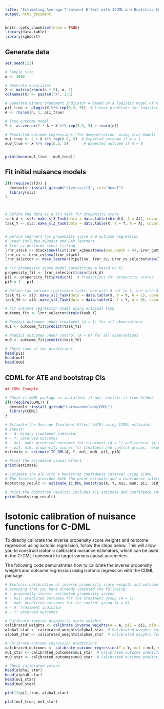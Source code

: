 ```yaml
---
title: "Estimating Average Treatment Effect with ICDML and Bootstrap Confidence Intervals"
output: html_document
---
```


```r
knitr::opts_chunk$set(echo = TRUE)
library(data.table)
library(xgboost)
```


## Generate data

```r
set.seed(123)

# Sample size
n <- 1000

# Generate covariates
X <- matrix(rnorm(n * 5), n, 5)
colnames(X) <- paste0("X", 1:5)

# Generate binary treatment indicator A based on a logistic model of X
pi1_true <- plogis(X %*% rep(0.3, 5))  # Linear predictor for logistic model
A <- rbinom(n, 1, pi1_true)

# True outcome model
Y <- as.vector(2 * A + X %*% rep(0.5, 5) + rnorm(n))

# Predicted outcome regressions (for demonstration, using true model)
mu1_true <- 2 + X %*% rep(0.5, 5)  # Expected outcome if A = 1
mu0_true <- X %*% rep(0.5, 5)       # Expected outcome if A = 0


print(mean(mu1_true - mu0_true))
```


## Fit initial nuisance models 

```r
if(!require(sl3)) {
  devtools::install_github("tlverse/sl3", ref="devel")
  library(sl3)
}



# Define the data as a sl3 task for propensity score
task_A <- sl3::make_sl3_Task(data = data.table(cbind(X, A = A)), covariates = colnames(X), outcome = "A", outcome_type = "binomial")
task_Y <- sl3::make_sl3_Task(data = data.table(X, Y = Y, A = A), covariates = c(colnames(X), "A"), outcome = "Y", outcome_type = "continuous")


# Define learners for propensity score and outcome regression
# Stack includes XGBoost and GAM learners
# lrnr_cv performs cross-fitting
lrnr_stack <- Stack$new(list(Lrnr_xgboost$new(max_depth = 4), Lrnr_gam$new()))
lrnr_cv <- Lrnr_cv$new(lrnr_stack)
lrnr_selector <- make_learner(Pipeline, lrnr_cv, Lrnr_cv_selector$new(loss_squared_error))

# Fit propensity score model (predicting A based on X)
propensity_fit <- lrnr_selector$train(task_A)
pi1 <- propensity_fit$predict()  # Predictions for propensity scores
pi0 = 1 - pi1

# Define two outcome regression tasks: one with A set to 1, one with A set to 0
task_Y1 <- sl3::make_sl3_Task(data = data.table(X, Y = Y, A = 1), covariates = c(colnames(X), "A"), outcome = "Y", outcome_type = "continuous")
task_Y0 <- sl3::make_sl3_Task(data = data.table(X, Y = Y, A = 0), covariates = c(colnames(X), "A"), outcome = "Y", outcome_type = "continuous")

# Fit outcome regression model using original task
outcome_fit <- lrnr_selector$train(task_Y)

# Predict outcomes under treatment (A = 1) for all observations
mu1 <- outcome_fit$predict(task_Y1)

# Predict outcomes under control (A = 0) for all observations
mu0 <- outcome_fit$predict(task_Y0)

# Check some of the predictions
head(pi1)
head(mu1)
head(mu0)


```


## CDML for ATE and bootstrap CIs

```r
## CDML Example

# Check if CDML package is installed; if not, install it from GitHub
if(!require(CDML)) {
  devtools::install_github("Larsvanderlaan/CDML")
  library(CDML)
}

# Estimate the Average Treatment Effect (ATE) using ICDML estimator
# Inputs: 
# - A: binary treatment indicator
# - Y: observed outcomes
# - mu1, mu0: predicted outcomes for treatment (A = 1) and control (A = 0)
# - pi1, pi0: propensity scores for treatment and control groups, respectively
estimate <- estimate_IC_DML(A, Y, mu1, mu0, pi1, pi0)

# Print the estimated causal effect
print(estimate)

# Estimate the ATE with a bootstrap confidence interval using ICDML
# The function provides both the point estimate and a confidence interval
bootstrap_result <- estimate_IC_DML_bootstrap(A, Y, mu1, mu0, pi1, pi0)

# Print the bootstrap results: includes ATE estimate and confidence interval
print(bootstrap_result)


```



# Isotonic calibration of nuisance functions for C-DML


To directly calibrate the inverse propensity score weights and outcome regression using isotonic regression, follow the steps below. This will allow you to construct isotonic calibrated nuisance estimators, which can be used in the C-DML framework to target various causal parameters.


The following code demonstrates how to calibrate the inverse propensity weights and outcome regression using isotonic regression with the CDML package.


```r

# Isotonic calibration of inverse propensity score weights and outcome regression
# Assuming that you have already computed the following:
# - propensity_scores: estimated propensity scores
# - mu1: predicted outcomes for the treatment group (A = 1)
# - mu0: predicted outcomes for the control group (A = 0)
# - A: treatment indicator
# - Y: observed outcomes

# Calibrate inverse propensity score weights
calibrated_weights <- calibrate_inverse_weights(A = A, pi1 = pi1, pi0 = pi0)
alpha1_star <- calibrated_weights$alpha1_star  # Calibrated weights for treatment group
alpha0_star <- calibrated_weights$alpha0_star  # Calibrated weights for control group

# Calibrate outcome regression predictions
calibrated_outcomes <- calibrate_outcome_regression(Y = Y, mu1 = mu1, mu0 = mu0, A = A)
mu1_star <- calibrated_outcomes$mu1_star  # Calibrated outcome predictions for treatment group
mu0_star <- calibrated_outcomes$mu0_star  # Calibrated outcome predictions for control group

# Check calibrated values
head(alpha1_star)
head(alpha0_star)
head(mu1_star)
head(mu0_star)

plot(1/pi1_true, alpha1_star)

plot(mu1_true, mu1_star)
```
 
